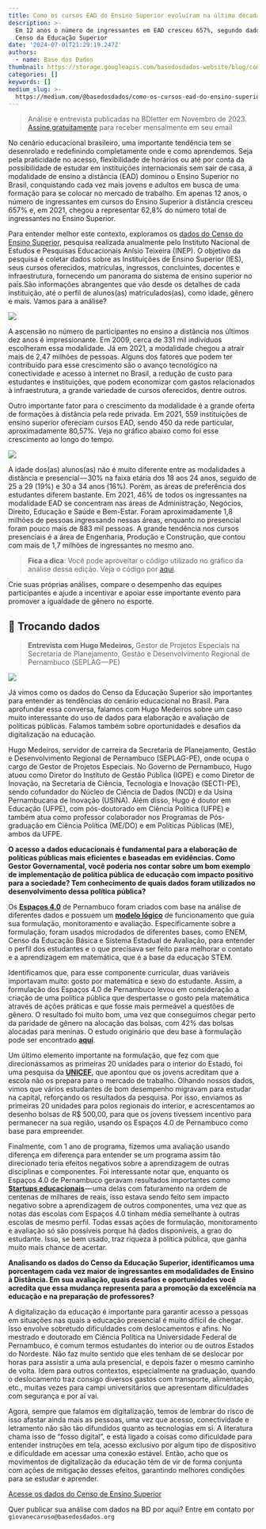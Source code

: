 ```yaml
---
title: Como os cursos EAD do Ensino Superior evoluíram na última década?
description: >-
  Em 12 anos o número de ingressantes em EAD cresceu 657%, segundo dados do
  Censo da Educação Superior
date: '2024-07-01T21:29:19.247Z'
authors:
  - name: Base dos Dados
thumbnail: https://storage.googleapis.com/basedosdados-website/blog/como-os-cursos-ead-do-ensino-superior-evoluiram-na-ultima-decada/image_0.jpg
categories: []
keywords: []
medium_slug: >-
  https://medium.com/@basedosdados/como-os-cursos-ead-do-ensino-superior-evolu%C3%ADram-na-%C3%BAltima-d%C3%A9cada-35469e167f96
---
```


> Análise e entrevista publicadas na BDletter em Novembro de 2023. [Assine gratuitamente](https://info.basedosdados.org/newsletter) para receber mensalmente em seu email

No cenário educacional brasileiro, uma importante tendência tem se desenrolado e redefinindo completamente onde e como aprendemos. Seja pela praticidade no acesso, flexibilidade de horários ou até por conta da possibilidade de estudar em instituições internacionais sem sair de casa, a modalidade de ensino a distância (EAD) dominou o Ensino Superior no Brasil, conquistando cada vez mais jovens e adultos em busca de uma formação para se colocar no mercado de trabalho. Em apenas 12 anos, o número de ingressantes em cursos do Ensino Superior à distância cresceu 657% e, em 2021, chegou a representar 62,8% do número total de ingressantes no Ensino Superior.

Para entender melhor este contexto, exploramos os [dados do Censo do Ensino Superior](https://basedosdados.org/dataset/a3b57cca-ff80-4bf2-8bac-c145109e06a7?table=03f7e043-9ea1-47f9-9e77-f55dfe449381\&utm_source=hs_email\&utm_medium=email&_hsenc=p2ANqtz-8RvX84WlcYeELzleRoX5PpEZjlkRs2V8DjQUWOornwwYhJ1t6oJRu-6BiBuRKvYElXr_wGmLTZoTNOlCz8_a0u4nGDYuMQZjEnE5fjuKjZc0IdCx4), pesquisa realizada anualmente pelo Instituto Nacional de Estudos e Pesquisas Educacionais Anísio Teixeira (INEP). O objetivo da pesquisa é coletar dados sobre as Instituições de Ensino Superior (IES), seus cursos oferecidos, matrículas, ingressos, concluintes, docentes e infraestrutura, fornecendo um panorama do sistema de ensino superior no país.São informações abrangentes que vão desde os detalhes de cada instituição, até o perfil de alunos(as) matriculados(as), como idade, gênero e mais. Vamos para a análise?

<Image src="https://storage.googleapis.com/basedosdados-website/blog/como-os-cursos-ead-do-ensino-superior-evoluiram-na-ultima-decada/image_0.jpg" caption="A ascensão do EAD Subtítulo: Porcentagem de ingressantes nas modalidades presencial e EAD no Brasil no período de 2009 a 2021. Descrição: Este gráfico de barras verticais apresenta a evolução percentual de ingressantes em cursos de Ensino a Distância (EAD) e presencial no Brasil entre 2009 e 2021. o Gráfico mostra como a proporção de ingressantes no EAD foi de pouco menos de 20% para pouco mais de 50%"/>

A ascensão no número de participantes no ensino a distância nos últimos dez anos é impressionante. Em 2009, cerca de 331 mil indivíduos escolheram essa modalidade. Já em 2021, a modalidade chegou a atrair mais de 2,47 milhões de pessoas. Alguns dos fatores que podem ter contribuído para esse crescimento são o avanço tecnológico na conectividade e acesso à internet no Brasil, a redução de custo para estudantes e instituições, que podem economizar com gastos relacionados à infraestrutura, a grande variedade de cursos oferecidos, dentre outros.

Outro importante fator para o crescimento da modalidade é a grande oferta de formações à distância pela rede privada. Em 2021, 559 instituições de ensino superior ofereciam cursos EAD, sendo 450 da rede particular, aproximadamente 80,57%. Veja no gráfico abaixo como foi esse crescimento ao longo do tempo.

<Image src="https://storage.googleapis.com/basedosdados-website/blog/como-os-cursos-ead-do-ensino-superior-evoluiram-na-ultima-decada/image_1.jpg" caption="Mercado EAD em Expansão Subtítulo: Quantidade de instituições de ensino públicas e privadas no Brasil que oferecem ensino EAD de 2009 a 2021. Observações principais: Em 2009, a quantidade de instituições que ofereciam EAD era baixa tanto para as públicas quanto para as privadas. A partir de 2014, observa-se um crescimento significativo no número de instituições privadas oferecendo EAD. Em 2018, há um aumento notável de 46,1% nas IES particulares que oferecem EAD."/>

A idade dos(as) alunos(as) não é muito diferente entre as modalidades à distância e presencial — 30% na faixa etária dos 18 aos 24 anos, seguido de 25 a 29 (19%) e 30 a 34 anos (16%). Porém, as áreas de preferência dos estudantes diferem bastante. Em 2021, 46% de todos os ingressantes na modalidade EAD se concentram nas áreas de Administração, Negócios, Direito, Educação e Saúde e Bem-Estar. Foram aproximadamente 1,8 milhões de pessoas ingressando nessas áreas, enquanto no presencial foram pouco mais de 883 mil pessoas. A grande tendência nos cursos presenciais é a área de Engenharia, Produção e Construção, que contou com mais de 1,7 milhões de ingressantes no mesmo ano.

> **Fica a dica**: Você pode aproveitar o código utilizado no gráfico da análise dessa edição. Veja o código por [aqui](https://github.com/basedosdados/analises/blob/main/redes_sociais/world_fifa_world_women_cup_20230801.ipynb).

Crie suas próprias análises, compare o desempenho das equipes participantes e ajude a incentivar e apoiar esse importante evento para promover a igualdade de gênero no esporte.

## 🎲 Trocando dados

> **Entrevista com Hugo Medeiros,** Gestor de Projetos Especiais na Secretaria de Planejamento, Gestão e Desenvolvimento Regional de Pernambuco (SEPLAG — PE)

<Image src="https://storage.googleapis.com/basedosdados-website/blog/como-os-cursos-ead-do-ensino-superior-evoluiram-na-ultima-decada/image_2.png"/>

Já vimos como os dados do Censo da Educação Superior são importantes para entender as tendências do cenário educacional no Brasil. Para aprofundar essa conversa, falamos com Hugo Medeiros sobre um caso muito interessante do uso de dados para elaboração e avaliação de políticas públicas. Falamos também sobre oportunidades e desafios da digitalização na educação.

Hugo Medeiros, servidor de carreira da Secretaria de Planejamento, Gestão e Desenvolvimento Regional de Pernambuco (SEPLAG-PE), onde ocupa o cargo de Gestor de Projetos Especiais. No Governo de Pernambuco, Hugo atuou como Diretor do Instituto de Gestão Pública (IGPE) e como Diretor de Inovação, na Secretaria de Ciência, Tecnologia e Inovação (SECTI-PE), sendo cofundador do Núcleo de Ciência de Dados (NCD) e da Usina Pernambucana de Inovação (USINA). Além disso, Hugo é doutor em Educação (UFPE), com pós-doutorado em Ciência Política (UFPE) e também atua como professor colaborador nos Programas de Pós-graduação em Ciência Política (ME/DO) e em Políticas Públicas (ME), ambos da UFPE.

**O acesso a dados educacionais é fundamental para a elaboração de políticas públicas mais eficientes e baseadas em evidências. Como Gestor Governamental, você poderia nos contar sobre um bom exemplo de implementação de política pública de educação com impacto positivo para a sociedade? Tem conhecimento de quais dados foram utilizados no desenvolvimento dessa política pública?**

Os [**Espaços 4.0**](https://www.secti.pe.gov.br/espacos-4-0/?utm_source=hs_email\&utm_medium=email&_hsenc=p2ANqtz-8RvX84WlcYeELzleRoX5PpEZjlkRs2V8DjQUWOornwwYhJ1t6oJRu-6BiBuRKvYElXr_wGmLTZoTNOlCz8_a0u4nGDYuMQZjEnE5fjuKjZc0IdCx4) de Pernambuco foram criados com base na análise de diferentes dados e possuem um [**modelo lógico**](https://www.linkedin.com/pulse/avalia%25C3%25A7%25C3%25A3o-ex-ante-de-pol%25C3%25ADticas-p%25C3%25BAblicas-modelo-l%25C3%25B3gico-hugo-medeiros/?trackingId=7SWg%2Bg9vRBK3OWpsonhjbg%3D%3D\&utm_source=hs_email\&utm_medium=email&_hsenc=p2ANqtz-8RvX84WlcYeELzleRoX5PpEZjlkRs2V8DjQUWOornwwYhJ1t6oJRu-6BiBuRKvYElXr_wGmLTZoTNOlCz8_a0u4nGDYuMQZjEnE5fjuKjZc0IdCx4) de funcionamento que guia sua formulação, monitoramento e avaliação. Especificamente sobre a formulação, foram usados microdados de diferentes bases, como ENEM, Censo da Educação Básica e Sistema Estadual de Avaliação, para entender o perfil dos estudantes e o que precisava ser feito para melhorar o contato e a aprendizagem em matemática, que é a base da educação STEM.

Identificamos que, para esse componente curricular, duas variáveis importavam muito: gosto por matemática e sexo do estudante. Assim, a formulação dos Espaços 4.0 de Pernambuco levou em consideração a criação de uma política pública que despertasse o gosto pela matemática através de ações práticas e que fosse mais permeável a questões de gênero. O resultado foi muito bom, uma vez que conseguimos chegar perto da paridade de gênero na alocação das bolsas, com 42% das bolsas alocadas para meninas. O estudo originário que deu base à formulação pode ser encontrado [**aqui**](https://www.researchgate.net/publication/338019943_Politicas_Publicas_Educacionais_baseadas_em_evidencias_tomada_de_decisao_apoiada_em_algoritmos_de_mineracao_de_dados_a_partir_dos_questionarios_da_Avaliacao_Nacional_da_Educacao_Basica_ANEB.?utm_source=hs_email\&utm_medium=email&_hsenc=p2ANqtz-8RvX84WlcYeELzleRoX5PpEZjlkRs2V8DjQUWOornwwYhJ1t6oJRu-6BiBuRKvYElXr_wGmLTZoTNOlCz8_a0u4nGDYuMQZjEnE5fjuKjZc0IdCx4).

Um último elemento importante na formulação, que fez com que direcionássamos as primeiras 20 unidades para o interior do Estado, foi uma pesquisa da [**UNICEF**](https://www.unicef.org/brazil/comunicados-de-imprensa/um-terco-dos-jovens-ouvidos-pelo-unicef-globalmente-diz-que-sua-educacao-nao-os-prepara-para-conseguir-emprego?utm_source=hs_email\&utm_medium=email&_hsenc=p2ANqtz-8RvX84WlcYeELzleRoX5PpEZjlkRs2V8DjQUWOornwwYhJ1t6oJRu-6BiBuRKvYElXr_wGmLTZoTNOlCz8_a0u4nGDYuMQZjEnE5fjuKjZc0IdCx4), que apontou que os jovens acreditam que a escola não os prepara para o mercado de trabalho. Olhando nossos dados, vimos que vários estudantes de bom desempenho migravam para estudar na capital, reforçando os resultados da pesquisa. Por isso, enviamos as primeiras 20 unidades para polos regionais do interior, e acrescentamos ao desenho bolsas de R$ 500,00, para que os jovens tivessem incentivo para permanecer na sua região, usando os Espaços 4.0 de Pernambuco como base para empreender.

Finalmente, com 1 ano de programa, fizemos uma avaliação usando diferença em diferença para entender se um programa assim tão direcionado teria efeitos negativos sobre a aprendizagem de outras disciplinas e componentes. Foi interessante notar que, enquanto os Espaços 4.0 de Pernambuco geravam resultados importantes como [**Startups educacionais**](https://www.gc.seplag.pe.gov.br/s/ce3jvvcunvgsp64j0le0/usina-pernambucana-de-inovacao/d/cee5m6kunvgsp64j0lr0/mostra-de-inovacao-dos-espacos-4.0?utm_source=hs_email\&utm_medium=email&_hsenc=p2ANqtz-8RvX84WlcYeELzleRoX5PpEZjlkRs2V8DjQUWOornwwYhJ1t6oJRu-6BiBuRKvYElXr_wGmLTZoTNOlCz8_a0u4nGDYuMQZjEnE5fjuKjZc0IdCx4) — uma delas com faturamento na ordem de centenas de milhares de reais, isso estava sendo feito sem impacto negativo sobre a aprendizagem de outros componentes, uma vez que as notas das escolas com Espaços 4.0 tinham média semelhante à outras escolas de mesmo perfil. Todas essas ações de formulação, monitoramento e avaliação só são possíveis porque há dados disponíveis, a grao do estudante. Isso, se bem usado, traz riqueza à política pública, que ganha muito mais chance de acertar.

**Analisando os dados do Censo da Educação Superior, identificamos uma porcentagem cada vez maior de ingressantes em modalidades de Ensino à Distância. Em sua avaliação, quais desafios e oportunidades você acredita que essa mudança representa para a promoção da excelência na educação e na preparação de professores?**

A digitalização da educação é importante para garantir acesso a pessoas em situações nas quais a educação presencial é muito difícil de chegar. Isso envolve sobretudo dificuldades com deslocamentos e afins. No mestrado e doutorado em Ciência Política na Universidade Federal de Pernambuco, é comum termos estudantes do interior ou de outros Estados do Nordeste. Não faz muito sentido que eles tenham de se deslocar por horas para assistir a uma aula presencial, e depois fazer o mesmo caminho de volta. Idem para outros contextos, especialmente na graduação, quando o deslocamento traz consigo diversos gastos com transporte, alimentação, etc., muitas vezes para campi universitários que apresentam dificuldades com segurança e por aí vai.

Agora, sempre que falamos em digitalização, temos de lembrar do risco de isso afastar ainda mais as pessoas, uma vez que acesso, conectividade e letramento não são tão difundidos quanto as tecnologias em si. A literatura chama isso de “fosso digital”, e está ligado a coisas como dificuldade para entender instruções em tela, acesso exclusivo por algum tipo de dispositivo e dificuldade em acessar uma conexão estável. Então, acho que os movimentos de digitalização da educação têm de vir de forma conjunta com ações de mitigação desses efeitos, garantindo melhores condições para se estudar e aprender.

[Acesse os dados do Censo de Ensino Superior](https://basedosdados.org/dataset/a3b57cca-ff80-4bf2-8bac-c145109e06a7?table=03f7e043-9ea1-47f9-9e77-f55dfe449381)

Quer publicar sua análise com dados na BD por aqui? Entre em contato por `giovanecaruso@basedosdados.org`
